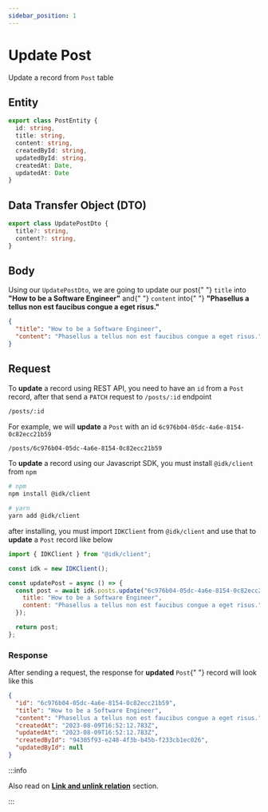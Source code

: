 ```yaml
---
sidebar_position: 1
---
```


# Update Post


Update a record from `Post` table

## Entity

```typescript
export class PostEntity {
  id: string,
  title: string,
  content: string,
  createdById: string,
  updatedById: string,
  createdAt: Date,
  updatedAt: Date
}
```

## Data Transfer Object (DTO)

```typescript
export class UpdatePostDto {
  title?: string,
  content?: string,
}
```

## Body

<BrowserWindow url="/posts/:id">

<p>
  Using our <code>UpdatePostDto</code>, we are going to update our post{" "}
  <code>title</code> into <b>"How to be a Software Engineer"</b> and{" "}
  <code>content</code> into{" "}
  <b>"Phasellus a tellus non est faucibus congue a eget risus."</b>
</p>

```json
{
  "title": "How to be a Software Engineer",
  "content": "Phasellus a tellus non est faucibus congue a eget risus."
}
```

</BrowserWindow>

## Request

<Tabs>
  <TabItem value="rest_api" label="REST API" default>
  To <b>update</b> a record using REST API, you need to have an <code>id</code> from a <code>Post</code> record, after that send a <code>PATCH</code> request to <code>/posts/:id</code> endpoint

```md title="[PATCH]"
/posts/:id
```

For example, we will <b>update</b> a <code>Post</code> with an id <code>6c976b04-05dc-4a6e-8154-0c82ecc21b59</code>

```md title="[PATCH]"
/posts/6c976b04-05dc-4a6e-8154-0c82ecc21b59
```

  </TabItem>
  <TabItem value="js_sdk" label="Javascript SDK">
  To <b>update</b> a record using our Javascript SDK, you must install <code>@idk/client</code> from <code>npm</code>

```bash
# npm
npm install @idk/client

# yarn
yarn add @idk/client
```

after installing, you must import <code>IDKClient</code> from <code>@idk/client</code> and use that to **update** a <code>Post</code> record like below

```javascript
import { IDKClient } from "@idk/client";

const idk = new IDKClient();

const updatePost = async () => {
  const post = await idk.posts.update("6c976b04-05dc-4a6e-8154-0c82ecc21b59", {
    title: "How to be a Software Engineer",
    content: "Phasellus a tellus non est faucibus congue a eget risus.",
  });

  return post;
};
```

  </TabItem>
</Tabs>

### Response

<BrowserWindow url="/posts/6c976b04-05dc-4a6e-8154-0c82ecc21b59">

<p>
  After sending a request, the response for <b>updated</b> <code>Post</code>{" "}
  record will look like this
</p>

```json
{
  "id": "6c976b04-05dc-4a6e-8154-0c82ecc21b59",
  "title": "How to be a Software Engineer",
  "content": "Phasellus a tellus non est faucibus congue a eget risus.",
  "createdAt": "2023-08-09T16:52:12.783Z",
  "updatedAt": "2023-08-09T16:52:12.783Z",
  "createdById": "94305f93-e248-4f3b-b45b-f233cb1ec026",
  "updatedById": null
}
```

</BrowserWindow>

:::info

Also read on **[Link and unlink relation](./)** section.

:::

